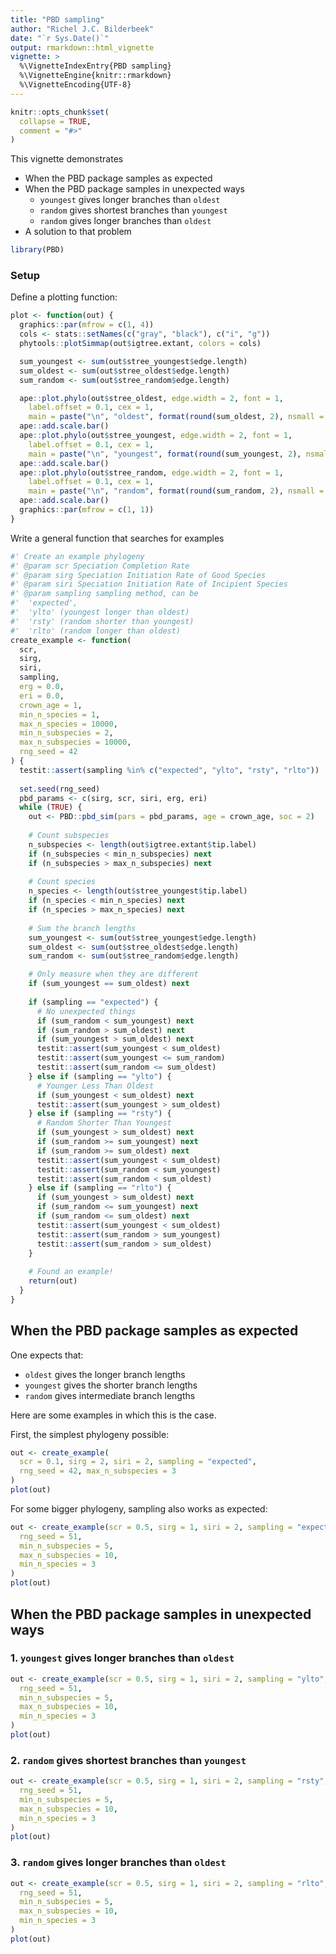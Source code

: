 ```yaml
---
title: "PBD sampling"
author: "Richel J.C. Bilderbeek"
date: "`r Sys.Date()`"
output: rmarkdown::html_vignette
vignette: >
  %\VignetteIndexEntry{PBD sampling}
  %\VignetteEngine{knitr::rmarkdown}
  %\VignetteEncoding{UTF-8}
---
```


```r
knitr::opts_chunk$set(
  collapse = TRUE,
  comment = "#>"
)
```

This vignette demonstrates

 * When the PBD package samples as expected
 * When the PBD package samples in unexpected ways
    * `youngest` gives longer branches than `oldest`
    * `random` gives shortest branches than `youngest`
    * `random` gives longer branches than `oldest`
 * A solution to that problem
 
```r
library(PBD)
```
 

### Setup

Define a plotting function:

```r
plot <- function(out) {
  graphics::par(mfrow = c(1, 4))
  cols <- stats::setNames(c("gray", "black"), c("i", "g"))
  phytools::plotSimmap(out$igtree.extant, colors = cols)

  sum_youngest <- sum(out$stree_youngest$edge.length)
  sum_oldest <- sum(out$stree_oldest$edge.length)
  sum_random <- sum(out$stree_random$edge.length)

  ape::plot.phylo(out$stree_oldest, edge.width = 2, font = 1,
    label.offset = 0.1, cex = 1, 
    main = paste("\n", "oldest", format(round(sum_oldest, 2), nsmall = 2)))
  ape::add.scale.bar()
  ape::plot.phylo(out$stree_youngest, edge.width = 2, font = 1,
    label.offset = 0.1, cex = 1, 
    main = paste("\n", "youngest", format(round(sum_youngest, 2), nsmall = 2)))
  ape::add.scale.bar()
  ape::plot.phylo(out$stree_random, edge.width = 2, font = 1,
    label.offset = 0.1, cex = 1, 
    main = paste("\n", "random", format(round(sum_random, 2), nsmall = 2)))
  ape::add.scale.bar()
  graphics::par(mfrow = c(1, 1))
}
```

Write a general function that searches for examples
 
```r
#' Create an example phylogeny
#' @param scr Speciation Completion Rate
#' @param sirg Speciation Initiation Rate of Good Species 
#' @param siri Speciation Initiation Rate of Incipient Species
#' @param sampling sampling method, can be 
#'  'expected', 
#'  'ylto' (youngest longer than oldest)
#'  'rsty' (random shorter than youngest)
#'  'rlto' (random longer than oldest)
create_example <- function(
  scr, 
  sirg, 
  siri, 
  sampling,
  erg = 0.0, 
  eri = 0.0, 
  crown_age = 1,
  min_n_species = 1,
  max_n_species = 10000,
  min_n_subspecies = 2,
  max_n_subspecies = 10000,
  rng_seed = 42
) {
  testit::assert(sampling %in% c("expected", "ylto", "rsty", "rlto"))
  
  set.seed(rng_seed)
  pbd_params <- c(sirg, scr, siri, erg, eri)
  while (TRUE) {  
    out <- PBD::pbd_sim(pars = pbd_params, age = crown_age, soc = 2)
    
    # Count subspecies
    n_subspecies <- length(out$igtree.extant$tip.label)
    if (n_subspecies < min_n_subspecies) next
    if (n_subspecies > max_n_subspecies) next
  
    # Count species
    n_species <- length(out$stree_youngest$tip.label)
    if (n_species < min_n_species) next
    if (n_species > max_n_species) next
  
    # Sum the branch lengths
    sum_youngest <- sum(out$stree_youngest$edge.length)
    sum_oldest <- sum(out$stree_oldest$edge.length)
    sum_random <- sum(out$stree_random$edge.length)

    # Only measure when they are different
    if (sum_youngest == sum_oldest) next
    
    if (sampling == "expected") {
      # No unexpected things
      if (sum_random < sum_youngest) next
      if (sum_random > sum_oldest) next
      if (sum_youngest > sum_oldest) next
      testit::assert(sum_youngest < sum_oldest)
      testit::assert(sum_youngest <= sum_random)
      testit::assert(sum_random <= sum_oldest)
    } else if (sampling == "ylto") {
      # Younger Less Than Oldest
      if (sum_youngest < sum_oldest) next
      testit::assert(sum_youngest > sum_oldest)
    } else if (sampling == "rsty") {
      # Random Shorter Than Youngest
      if (sum_youngest > sum_oldest) next
      if (sum_random >= sum_youngest) next
      if (sum_random >= sum_oldest) next
      testit::assert(sum_youngest < sum_oldest)
      testit::assert(sum_random < sum_youngest)
      testit::assert(sum_random < sum_oldest)
    } else if (sampling == "rlto") {
      if (sum_youngest > sum_oldest) next
      if (sum_random <= sum_youngest) next
      if (sum_random <= sum_oldest) next
      testit::assert(sum_youngest < sum_oldest)
      testit::assert(sum_random > sum_youngest)
      testit::assert(sum_random > sum_oldest)
    }
    
    # Found an example!    
    return(out)
  }
}
```

## When the PBD package samples as expected

One expects that:

 * `oldest` gives the longer branch lengths
 * `youngest` gives the shorter branch lengths
 * `random` gives intermediate branch lengths

Here are some examples in which this is the case.

First, the simplest phylogeny possible:

```r
out <- create_example(
  scr = 0.1, sirg = 2, siri = 2, sampling = "expected", 
  rng_seed = 42, max_n_subspecies = 3
)
plot(out)
```

For some bigger phylogeny, sampling also works as expected:

```r
out <- create_example(scr = 0.5, sirg = 1, siri = 2, sampling = "expected",
  rng_seed = 51, 
  min_n_subspecies = 5, 
  max_n_subspecies = 10,
  min_n_species = 3
)
plot(out)
```


## When the PBD package samples in unexpected ways

### 1. `youngest` gives longer branches than `oldest`

```r
out <- create_example(scr = 0.5, sirg = 1, siri = 2, sampling = "ylto",
  rng_seed = 51, 
  min_n_subspecies = 5, 
  max_n_subspecies = 10,
  min_n_species = 3
)
plot(out)
```

### 2. `random` gives shortest branches than `youngest`

```r
out <- create_example(scr = 0.5, sirg = 1, siri = 2, sampling = "rsty",
  rng_seed = 51, 
  min_n_subspecies = 5, 
  max_n_subspecies = 10,
  min_n_species = 3
)
plot(out)
```

### 3. `random` gives longer branches than `oldest`

```r
out <- create_example(scr = 0.5, sirg = 1, siri = 2, sampling = "rlto",
  rng_seed = 51, 
  min_n_subspecies = 5, 
  max_n_subspecies = 10,
  min_n_species = 3
)
plot(out)
```
